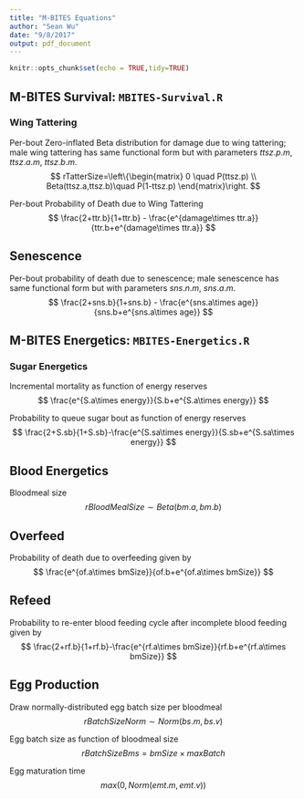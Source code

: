 ```yaml
---
title: "M-BITES Equations"
author: "Sean Wu"
date: "9/8/2017"
output: pdf_document
---
```


```r
knitr::opts_chunk$set(echo = TRUE,tidy=TRUE)
```

## M-BITES Survival: `MBITES-Survival.R`

### Wing Tattering

Per-bout Zero-inflated Beta distribution for damage due to wing tattering; male wing tattering has same functional form but with parameters $ttsz.p.m$, $ttsz.a.m$, $ttsz.b.m$.
$$
rTatterSize=\left\{\begin{matrix}
0 \quad P(ttsz.p)
\\
Beta(ttsz.a,ttsz.b)\quad P(1-ttsz.p)
\end{matrix}\right.
$$

Per-bout Probability of Death due to Wing Tattering
$$
\frac{2+ttr.b}{1+ttr.b} - \frac{e^{damage\times ttr.a}}{ttr.b+e^{damage\times ttr.a}}
$$


## Senescence

Per-bout probability of death due to senescence; male senescence has same functional form but with parameters $sns.n.m$, $sns.a.m$.
$$
\frac{2+sns.b}{1+sns.b} - \frac{e^{sns.a\times age}}{sns.b+e^{sns.a\times age}}
$$

## M-BITES Energetics: `MBITES-Energetics.R`

### Sugar Energetics

Incremental mortality as function of energy reserves
$$
\frac{e^{S.a\times energy}}{S.b+e^{S.a\times energy}}
$$

Probability to queue sugar bout as function of energy reserves
$$
\frac{2+S.sb}{1+S.sb}-\frac{e^{S.sa\times energy}}{S.sb+e^{S.sa\times energy}}
$$

## Blood Energetics

Bloodmeal size
$$
rBloodMealSize\sim Beta(bm.a,bm.b)
$$

## Overfeed

Probability of death due to overfeeding given by
$$
\frac{e^{of.a\times bmSize}}{of.b+e^{of.a\times bmSize}}
$$

## Refeed

Probability to re-enter blood feeding cycle after incomplete blood feeding given by
$$
\frac{2+rf.b}{1+rf.b}-\frac{e^{rf.a\times bmSize}}{rf.b+e^{rf.a\times bmSize}}
$$

## Egg Production

Draw normally-distributed egg batch size per bloodmeal
$$
rBatchSizeNorm\sim Norm(bs.m,bs.v)
$$

Egg batch size as function of bloodmeal size
$$
rBatchSizeBms = bmSize\times maxBatch
$$

Egg maturation time
$$
max(0,Norm(emt.m,emt.v))
$$
